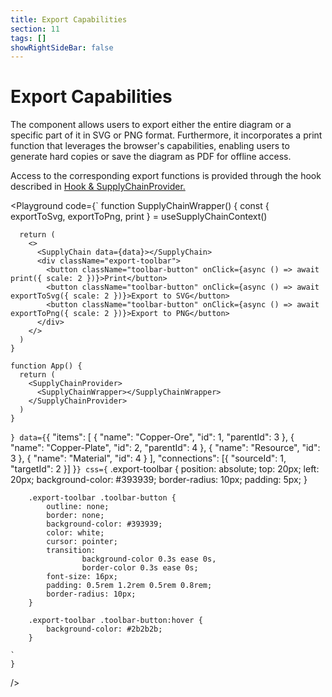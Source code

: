 ```yaml
---
title: Export Capabilities
section: 11
tags: []
showRightSideBar: false
---
```


# Export Capabilities

The component allows users to export either the entire diagram or a specific part of it in SVG or PNG format.
Furthermore, it incorporates a print function that leverages the browser's capabilities, enabling users to generate
hard copies or save the diagram as PDF for offline access.

Access to the corresponding export functions is provided through the <TypeLink type="useSupplyChainContext" /> hook described in
[Hook & SupplyChainProvider.](hook-supplychainprovider)

<Playground
    code={`
    function SupplyChainWrapper() {
      const { exportToSvg, exportToPng, print } = useSupplyChainContext()

      return (
        <>
          <SupplyChain data={data}></SupplyChain>
          <div className="export-toolbar">
            <button className="toolbar-button" onClick={async () => await print({ scale: 2 })}>Print</button>
            <button className="toolbar-button" onClick={async () => await exportToSvg({ scale: 2 })}>Export to SVG</button>
            <button className="toolbar-button" onClick={async () => await exportToPng({ scale: 2 })}>Export to PNG</button>
          </div>
        </>
      )
    }

    function App() {
      return (
        <SupplyChainProvider>
          <SupplyChainWrapper></SupplyChainWrapper>
        </SupplyChainProvider>
      )
    }
`}
    data={`{
      "items": [
        { "name": "Copper-Ore", "id": 1, "parentId": 3 },
        { "name": "Copper-Plate", "id": 2, "parentId": 4 },
        { "name": "Resource", "id": 3 },
        { "name": "Material", "id": 4 }
      ],
      "connections": [{ "sourceId": 1, "targetId": 2 }]
    }`}
    css={`
        .export-toolbar {
            position: absolute;
            top: 20px;
            left: 20px;
            background-color: #393939;
            border-radius: 10px;
            padding: 5px;
        }

        .export-toolbar .toolbar-button {
            outline: none;
            border: none;
            background-color: #393939;
            color: white;
            cursor: pointer;
            transition:
                    background-color 0.3s ease 0s,
                    border-color 0.3s ease 0s;
            font-size: 16px;
            padding: 0.5rem 1.2rem 0.5rem 0.8rem;
            border-radius: 10px;
        }

        .export-toolbar .toolbar-button:hover {
            background-color: #2b2b2b;
        }

    `
    }
/>
